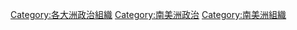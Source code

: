 [[Category:各大洲政治組織|Category:各大洲政治組織]]
[[Category:南美洲政治|Category:南美洲政治]]
[[Category:南美洲組織|Category:南美洲組織]]